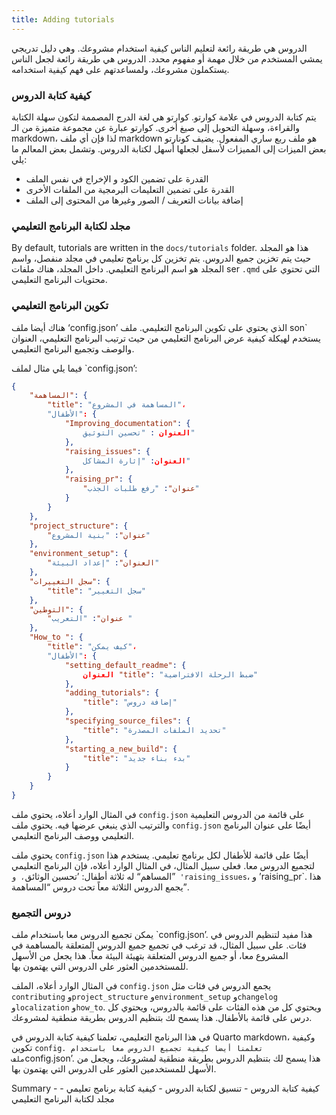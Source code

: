 ```yaml
--- 
title: Adding tutorials 
---
```

الدروس هي طريقة رائعة لتعليم الناس كيفية استخدام مشروعك. وهي دليل تدريجي يمشي المستخدم من خلال مهمة أو مفهوم محدد. الدروس هي طريقة رائعة لجعل الناس يستكملون مشروعك، ولمساعدتهم على فهم كيفية استخدامه.

### كيفية كتابة الدروس
يتم كتابة الدروس في علامة كوارتو. كوارتو هي لغة الدرج المصممة لتكون سهلة الكتابة والقراءة، وسهلة التحويل إلى صيغ أخرى. كوارتو عبارة عن مجموعة متميزة من الـ markdown، لذا فإن أي ملف markdown هو ملف ربع ساري المفعول. يضيف كونارتو بعض الميزات إلى المميزات لأسفل لجعلها أسهل لكتابة الدروس. وتشمل بعض المعالم ما يلي:

- القدرة على تضمين الكود و الإخراج في نفس الملف
- القدرة على تضمين التعليمات البرمجية من الملفات الأخرى
- إضافة بيانات التعريف / الصور وغيرها من المحتوى إلى الملف


### مجلد لكتابة البرنامج التعليمي 
By default, tutorials are written in the `docs/tutorials` folder. هذا هو المجلد حيث يتم تخزين جميع الدروس. يتم تخزين كل برنامج تعليمي في مجلد منفصل، واسم المجلد هو اسم البرنامج التعليمي. داخل المجلد، هناك ملفات ser<unk> `.qmd` التي تحتوي على محتويات البرنامج التعليمي. 


### تكوين البرنامج التعليمي
هناك أيضا ملف 'config.json' الذي يحتوي على تكوين البرنامج التعليمي. ملف son` يستخدم لهيكلة كيفية عرض البرنامج التعليمي من حيث ترتيب البرنامج التعليمي، العنوان والوصف وتجميع البرنامج التعليمي.

فيما يلي مثال لملف `config.json':

```json
{
    "المساهمة": {
        "title": "المساهمة في المشروع"،
        "الأطفال": {
            "Improving_documentation": {
                العنوان : "تحسين التوثيق"
            },
            "raising_issues": {
                العنوان: "إثارة المشاكل"
            },
            "raising_pr": {
                "عنوان": "رفع طلبات الجذب"
            }
        }
    },
    "project_structure": {
        "عنوان": "بنية المشروع"
    },
    "environment_setup": {
        "العنوان": "إعداد البيئة"
    },
    "سجل التغييرات": {
        "title": "سجل التغيير"
    },
    "التوطين": {
        "عنوان": "التعريب "
    },
    "How_to ": {
        "title": "كيف يمكن"،
        "الأطفال": {
            "setting_default_readme": {
                العنوان "title": "ضبط الرحلة الافتراضية"
            },
            "adding_tutorials": {
                "title": "إضافة دروس"
            },
            "specifying_source_files": {
                "title": "تحديد الملفات المصدرة"
            },
            "starting_a_new_build": {
                "title": "بدء بناء جديد"
            }
        }
    }
}

```

في المثال الوارد أعلاه، يحتوي ملف `config.json` على قائمة من الدروس التعليمية والترتيب الذي ينبغي عرضها فيه. يحتوي ملف `config.json` أيضًا على عنوان البرنامج التعليمي ووصف البرنامج التعليمي.

يحتوي ملف `config.json` أيضًا على قائمة للأطفال لكل برنامج تعليمي. يستخدم هذا لتجميع الدروس معا. فعلى سبيل المثال، في المثال الوارد أعلاه، فإن البرنامج التعليمي ”المساهم“ له ثلاثة أطفال: 'تحسين الوثائق`، و 'raising_issues`، و 'raising_pr`. هذا يجمع الدروس الثلاثة معاً تحت دروس "المساهمة".

### دروس التجميع
يمكن تجميع الدروس معا باستخدام ملف `config.json'. هذا مفيد لتنظيم الدروس في فئات. على سبيل المثال، قد ترغب في تجميع جميع الدروس المتعلقة بالمساهمة في المشروع معا، أو جميع الدروس المتعلقة بتهيئة البيئة معاً. هذا يجعل من الأسهل للمستخدمين العثور على الدروس التي يهتمون بها.

في المثال الوارد أعلاه، الملف `config.json` يجمع الدروس في فئات مثل `contributing` و`project_structure` و`environment_setup` و`changelog` و`localization` و`how_to`. ويحتوي كل من هذه الفئات على قائمة بالدروس، ويحتوي كل درس على قائمة بالأطفال. هذا يسمح لك بتنظيم الدروس بطريقة منطقية لمشروعك.

في هذا البرنامج التعليمي، تعلمنا كيفية كتابة الدروس في Quarto markdown، وكيفية تكوين `config. تعلمنا أيضا كيفية تجميع الدروس معا باستخدام ملف `config.json'. هذا يسمح لك بتنظيم الدروس بطريقة منطقية لمشروعك، ويجعل من الأسهل للمستخدمين العثور على الدروس التي يهتمون بها.

Summary
    - كيفية كتابة الدروس
    - تنسيق لكتابة الدروس
    - كيفية كتابة برنامج تعليمي
    - مجلد لكتابة البرنامج التعليمي


